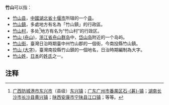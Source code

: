 '''竹山'''可以指：

* [[竹山县|竹山县]]，[[中國|中國]][[湖北省|湖北省]][[十堰市|十堰市]]所辖的一个[[县|县]]。
* [[竹山鎮|竹山鎮]]，多處地方有名為「竹山鎮」的行政區。
* [[竹山村|竹山村]]，多处<ref>[[广西|广西]][[防城港市|防城港市]][[东兴市|东兴市]]（县级）[[东兴镇_(东兴市)|东兴镇]]；[[广东|广东]][[广州市|广州市]][[番禺区|番禺区]][[石碁镇|石-{碁}-镇]]；[[湖南|湖南]][[长沙市|长沙市]][[长沙县|长沙县]][[黄兴镇|黄兴镇]]；[[陕西|陕西]][[安康市|安康市]][[宁陕县|宁陕县]][[江口镇_(宁陕县)|江口镇]]；等等。</ref>地方有名为“竹山村”的行政区。
* [[竹山_(舟山)|竹山 (舟山)]]，[[浙江省|浙江省]][[舟山群岛|舟山群岛]]中，[[岱山岛|岱山岛]]附近的一个岛屿。
* [[竹山街|竹山街]]，臺灣日治時期臺中州竹山郡的一個街，今南投縣竹山鎮。
* [[竹山_(大字)|竹山 (大字)]]，臺灣南投縣竹山鎮的一個地名，日治時期編制為大字。
* [[竹山姓|竹山姓]]，[[日本|日本]]的[[姓氏|姓氏]]之一。

== 注释 ==
{{Reflist}}

{{Disambig|CAT=二字消歧义}}